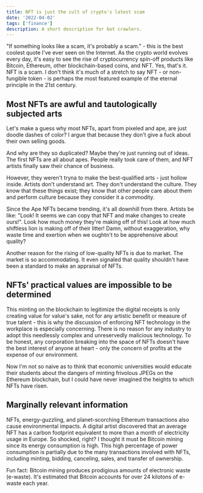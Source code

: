 ```yaml
---
title: NFT is just the cult of crypto's latest scam
date: '2022-04-02'
tags: ['finance']
description: A short description for bot crawlers.
---
```


<TOCInline toc={props.toc} />

"If something looks like a scam, it's probably a scam." - this is the best coolest quote I've ever seen on the Internet. As the crypto world evolves every day, it's easy to see the rise of cryptocurrency spin-off products like Bitcoin, Ethereum, other blockchain-based coins, and NFT. Yes, that's it. NFT is a scam. I don't think it's much of a stretch to say NFT - or non-fungible token - is perhaps the most featured example of the eternal principle in the 21st century.

## Most NFTs are awful and tautologically subjected arts

Let's make a guess why most NFTs, apart from pixeled and ape, are just doodle dashes of color? I argue that because they don't give a fuck about their own selling goods.

And why are they so duplicated? Maybe they're just running out of ideas. The first NFTs are all about apes. People really took care of them, and NFT artists finally saw their chance of business.

However, they weren't tryna to make the best-qualified arts - just hollow inside. Artists don't understand art. They don't understand the culture. They know that these things exist; they know that other people care about them and perform culture because they consider it a commodity.

Since the Ape NFTs became trending, it's all downhill from there. Artists be like: "Look! It seems we can copy that NFT and make changes to create ours!". Look how much money they're making off of this! Look at how much shiftless lion is making off of their litter! Damn, without exaggeration, why waste time and exertion when we oughtn't to be apprehensive about quality?

Another reason for the rising of low-quality NFTs is due to market. The market is so accommodating. It even signaled that quality shouldn't have been a standard to make an appraisal of NFTs.

## NFTs' practical values are impossible to be determined

This minting on the blockchain to legitimize the digital receipts is only creating value for value's sake, not for any artistic benefit or measure of true talent - this is why the discussion of enforcing NFT technology in the workplace is especially concerning. There is no reason for any industry to adopt this needlessly complex and unreservedly malicious technology. To be honest, any corporation breaking into the space of NFTs doesn't have the best interest of anyone at heart - only the concern of profits at the expense of our environment.

Now I'm not so naive as to think that economic universities would educate their students about the dangers of minting frivolous JPEGs on the Ethereum blockchain, but I could have never imagined the heights to which NFTs have risen.

## Marginally relevant information

NFTs, energy-guzzling, and planet-scorching Ethereum transactions also cause environmental impacts. A digital artist discovered that an average NFT has a carbon footprint equivalent to more than a month of electricity usage in Europe. So shocked, right? I thought it must be Bitcoin mining since its energy consumption is high. This high percentage of power consumption is partially due to the many transactions involved with NFTs, including minting, bidding, canceling, sales, and transfer of ownership.

Fun fact: Bitcoin mining produces prodigious amounts of electronic waste (e-waste). It's estimated that Bitcoin accounts for over 24 kilotons of e-waste each year.
